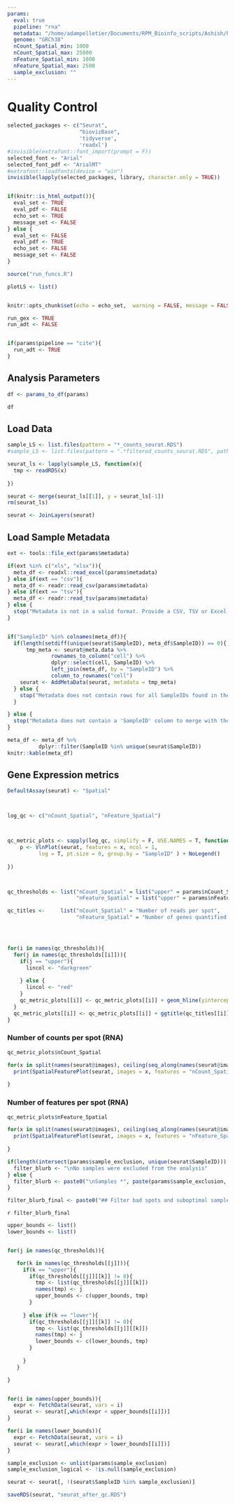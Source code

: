 ```yaml
---
params:
  eval: true
  pipeline: "rna"
  metadata: "/home/adampelletier/Documents/RPM_Bioinfo_scripts/Ashish/hadiya_visium/mtb_visium/mtb_visium_metadata.xlsx"
  genome: "GRCh38"
  nCount_Spatial_min: 1000
  nCount_Spatial_max: 25000
  nFeature_Spatial_min: 1000
  nFeature_Spatial_max: 2500
  sample_exclusion: ""
---
```



# Quality Control
```r

selected_packages <- c("Seurat",
                       "biovizBase",
                       'tidyverse',
                       'readxl')
#invisible(extrafont::font_import(prompt = F))
selected_font <- "Arial"
selected_font_pdf <- "ArialMT"
#extrafont::loadfonts(device = "win")
invisible(lapply(selected_packages, library, character.only = TRUE))


if(knitr::is_html_output()){
  eval_set <- TRUE
  eval_pdf <- FALSE
  echo_set <- TRUE
  message_set <- FALSE
} else {
  eval_set <- FALSE
  eval_pdf <- TRUE
  echo_set <- FALSE
  message_set <- FALSE
}

source("run_funcs.R")

plotLS <- list()


knitr::opts_chunk$set(echo = echo_set,  warning = FALSE, message = FALSE, fig.align = "center", eval = params$eval, fig.width=9)

```

```r

run_gex <- TRUE
run_adt <- FALSE


if(params$pipeline == "cite"){
  run_adt <- TRUE
}

```

## Analysis Parameters
```r

df <- params_to_df(params)

df
```

## Load Data

```r
sample_LS <- list.files(pattern = "*_counts_seurat.RDS")
#sample_LS <- list.files(pattern = ".*filtered_counts_seurat.RDS", path = "../results/NHP_lung/seurat/", full.names = T)[c(1,2)]

seurat_ls <- lapply(sample_LS, function(x){
  tmp <- readRDS(x)
  
})

seurat <- merge(seurat_ls[[1]], y = seurat_ls[-1])
rm(seurat_ls)

seurat <- JoinLayers(seurat)


```


## Load Sample Metadata
```r
ext <- tools::file_ext(params$metadata)

if(ext %in% c("xls", "xlsx")){
  meta_df <- readxl::read_excel(params$metadata)
} else if(ext == "csv"){
  meta_df <- readr::read_csv(params$metadata)
} else if(ext == "tsv"){
  meta_df <- readr::read_tsv(params$metadata)
} else {
  stop("Metadata is not in a valid format. Provide a CSV, TSV or Excel file for metadata")
}


if("SampleID" %in% colnames(meta_df)){
  if(length(setdiff(unique(seurat$SampleID), meta_df$SampleID)) == 0){
      tmp_meta <- seurat@meta.data %>%
              rownames_to_column("cell") %>%
              dplyr::select(cell, SampleID) %>%
              left_join(meta_df, by = "SampleID") %>%
              column_to_rownames("cell")
    seurat <- AddMetaData(seurat, metadata = tmp_meta)
  } else {
    stop("Metadata does not contain rows for all SampleIDs found in the Seurat object.")
  }

} else {
  stop("Metadata does not contain a 'SampleID' column to merge with the Seurat object")
}

meta_df <- meta_df %>%
          dplyr::filter(SampleID %in% unique(seurat$SampleID))
knitr::kable(meta_df)

```

## Gene Expression metrics

```r



DefaultAssay(seurat) <- "Spatial"



log_qc <- c("nCount_Spatial", "nFeature_Spatial")



qc_metric_plots <- sapply(log_qc, simplify = F, USE.NAMES = T, function(x){
    p <- VlnPlot(seurat, features = x, ncol = 1,
          log = T, pt.size = 0, group.by = "SampleID" ) + NoLegend()
    
})



qc_thresholds <- list("nCount_Spatial" = list("upper" = params$nCount_Spatial_max, 'lower' = params$nCount_Spatial_min),
                      "nFeature_Spatial" = list("upper" = params$nFeature_Spatial_max, "lower" = params$nFeature_Spatial_min))

qc_titles <-     list("nCount_Spatial" = "Number of reads per spot",
                      "nFeature_Spatial" = "Number of genes quantified per spot")




for(i in names(qc_thresholds)){
  for(j in names(qc_thresholds[[i]])){
    if(j == "upper"){
      lincol <- "darkgreen"
      
    } else {
      lincol <- "red"
    }
    qc_metric_plots[[i]] <- qc_metric_plots[[i]] + geom_hline(yintercept = qc_thresholds[[i]][[j]], lty = 2, color = lincol) 
  }
  qc_metric_plots[[i]] <- qc_metric_plots[[i]] + ggtitle(qc_titles[[i]])
}

```


### Number of counts per spot (RNA)

```r
qc_metric_plots$nCount_Spatial


```


```r
for(x in split(names(seurat@images), ceiling(seq_along(names(seurat@images))/ 2))){
  print(SpatialFeaturePlot(seurat, images = x, features = "nCount_Spatial", max.cutoff = "q95", min.cutoff = "q5", pt.size.factor = 2))
  
}


```


### Number of features per spot (RNA)

```r
qc_metric_plots$nFeature_Spatial

```


```r
for(x in split(names(seurat@images), ceiling(seq_along(names(seurat@images))/ 2))){
  print(SpatialFeaturePlot(seurat, images = x, features = "nFeature_Spatial", max.cutoff = "q95", min.cutoff = "q5", pt.size.factor = 2))
  
}

```


```r
if(length(intersect(params$sample_exclusion, unique(seurat$SampleID))) == 0 ){
  filter_blurb <- "\nNo samples were excluded from the analysis"
} else {
  filter_blurb <- paste0("\nSamples *", paste(params$sample_exclusion, collapse = "*;*"), "* were excluded from the analysis")
}

filter_blurb_final <- paste0("## Filter bad spots and suboptimal samples", filter_blurb)
```

`r filter_blurb_final`
```r
upper_bounds <- list()
lower_bounds <- list()


for(j in names(qc_thresholds)){

   for(k in names(qc_thresholds[[j]])){
     if(k == "upper"){
       if(qc_thresholds[[j]][[k]] != 0){
         tmp <- list(qc_thresholds[[j]][[k]])
         names(tmp) <- j
         upper_bounds <- c(upper_bounds, tmp)
       }
       
     } else if(k == "lower"){
       if(qc_thresholds[[j]][[k]] != 0){
         tmp <- list(qc_thresholds[[j]][[k]])
         names(tmp) <- j
         lower_bounds <- c(lower_bounds, tmp)
       }
       
     }
   }

}


for(i in names(upper_bounds)){
  expr <- FetchData(seurat, vars = i)
  seurat <- seurat[,which(expr < upper_bounds[[i]])]
}

for(i in names(lower_bounds)){
  expr <- FetchData(seurat, vars = i)
  seurat <- seurat[,which(expr > lower_bounds[[i]])]
}

sample_exclusion <- unlist(params$sample_exclusion)
sample_exclusion_logical <- !is.null(sample_exclusion)

```

```r


seurat <- seurat[, !(seurat$SampleID %in% sample_exclusion)]


```



```r


saveRDS(seurat, "seurat_after_qc.RDS")
```